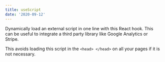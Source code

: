 ```yaml
---
title: useScript
date: '2020-09-12'
---
```


Dynamically load an external script in one line with this React hook. This can be useful to integrate a third party library like Google Analytics or Stripe.

This avoids loading this script in the `<head> </head>` on all your pages if it is not necessary.
